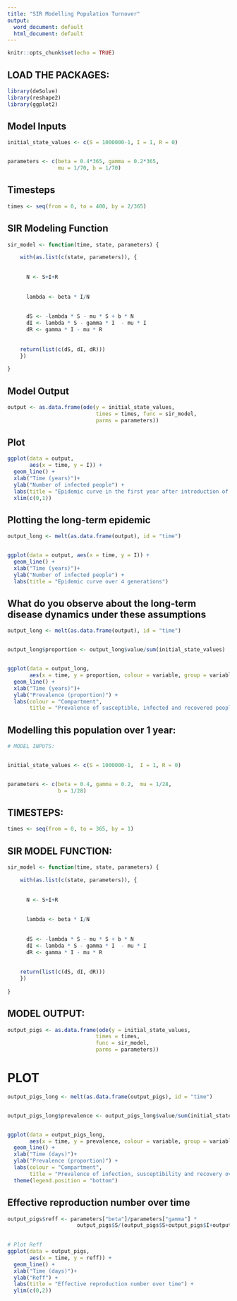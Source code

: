 ---
title: "SIR Modelling Population Turnover"
output:
  word_document: default
  html_document: default
---

```{r}
knitr::opts_chunk$set(echo = TRUE)
```

## LOAD THE PACKAGES:

```{r}
library(deSolve)
library(reshape2)
library(ggplot2)
```

## Model Inputs

```{r}
initial_state_values <- c(S = 1000000-1, I = 1, R = 0)           


parameters <- c(beta = 0.4*365, gamma = 0.2*365,     
                mu = 1/70, b = 1/70) 
```

## Timesteps
```{r}
times <- seq(from = 0, to = 400, by = 2/365)  
```

## SIR Modeling Function
```{r}
sir_model <- function(time, state, parameters) {  

    with(as.list(c(state, parameters)), {     
        
    
      N <- S+I+R
      
   
      lambda <- beta * I/N
        
  
      dS <- -lambda * S - mu * S + b * N            
      dI <- lambda * S - gamma * I  - mu * I           
      dR <- gamma * I - mu * R               
      
   
    return(list(c(dS, dI, dR))) 
    })
  
}
```

## Model Output
```{r}
output <- as.data.frame(ode(y = initial_state_values, 
                            times = times, func = sir_model,
                            parms = parameters))
```

## Plot
```{r}
ggplot(data = output,                                               
       aes(x = time, y = I)) +                                          
  geom_line() +                                                          
  xlab("Time (years)")+                                                  
  ylab("Number of infected people") +                                    
  labs(title = "Epidemic curve in the first year after introduction of an infected case") +    
  xlim(c(0,1))

```

## Plotting the long-term epidemic
```{r}
output_long <- melt(as.data.frame(output), id = "time")                 


ggplot(data = output, aes(x = time, y = I)) +                                          
  geom_line() +                                                      
  xlab("Time (years)")+                                               
  ylab("Number of infected people") +                                
  labs(title = "Epidemic curve over 4 generations") 
```

## What do you observe about the long-term disease dynamics under these assumptions
```{r}
output_long <- melt(as.data.frame(output), id = "time")                


output_long$proportion <- output_long$value/sum(initial_state_values)


ggplot(data = output_long,                                               
       aes(x = time, y = proportion, colour = variable, group = variable)) +  
  geom_line() +                                                          
  xlab("Time (years)")+                                                  
  ylab("Prevalence (proportion)") +                                      
  labs(colour = "Compartment",                                            
       title = "Prevalence of susceptible, infected and recovered people over time")
```

## Modelling this population over 1 year:

```{r}
# MODEL INPUTS:


initial_state_values <- c(S = 1000000-1,  I = 1, R = 0)          


parameters <- c(beta = 0.4, gamma = 0.2,  mu = 1/28,      
                b = 1/28)       
```
## TIMESTEPS:
```{r}
times <- seq(from = 0, to = 365, by = 1)   
```
## SIR MODEL FUNCTION: 

```{r}
sir_model <- function(time, state, parameters) {  

    with(as.list(c(state, parameters)), {    
        
    
      N <- S+I+R
      
    
      lambda <- beta * I/N
        
   
      dS <- -lambda * S - mu * S + b * N            
      dI <- lambda * S - gamma * I  - mu * I           
      dR <- gamma * I - mu * R               
      
   
    return(list(c(dS, dI, dR))) 
    })
  
}
```
## MODEL OUTPUT:
```{r}
output_pigs <- as.data.frame(ode(y = initial_state_values, 
                            times = times, 
                            func = sir_model,
                            parms = parameters))
```
# PLOT
```{r}
output_pigs_long <- melt(as.data.frame(output_pigs), id = "time")        


output_pigs_long$prevalence <- output_pigs_long$value/sum(initial_state_values)


ggplot(data = output_pigs_long,                                               
       aes(x = time, y = prevalence, colour = variable, group = variable)) +  
  geom_line() +                                                         
  xlab("Time (days)")+                                                  
  ylab("Prevalence (proportion)") +                                      
  labs(colour = "Compartment",                                          
       title = "Prevalence of infection, susceptibility and recovery over time") +  
  theme(legend.position = "bottom")
```
## Effective reproduction number over time
```{r}

output_pigs$reff <- parameters["beta"]/parameters["gamma"] *                    
                      output_pigs$S/(output_pigs$S+output_pigs$I+output_pigs$R) 
                                                                                

# Plot Reff
ggplot(data = output_pigs,                                              
       aes(x = time, y = reff)) +                                         
  geom_line() +                                                          
  xlab("Time (days)")+                                                   
  ylab("Reff") +                                                         
  labs(title = "Effective reproduction number over time") +              
  ylim(c(0,2))
```

